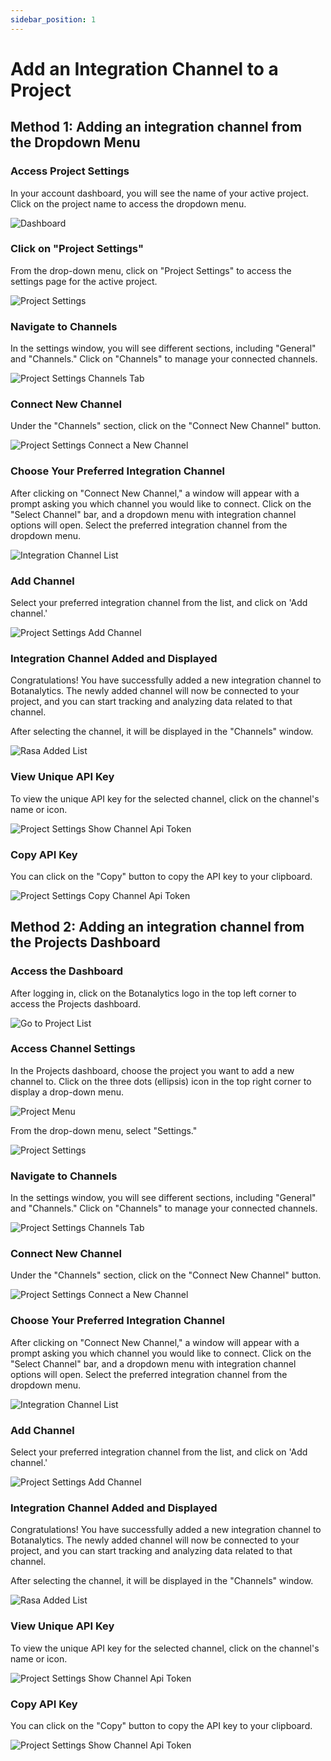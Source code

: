 ```yaml
---
sidebar_position: 1
---
```



# Add an Integration Channel to a Project 

## Method 1: Adding an integration channel from the Dropdown Menu

### Access Project Settings

In your account dashboard, you will see the name of your active project.
Click on the project name to access the dropdown menu.

<img src={Dashboard} alt="Dashboard" />

### Click on "Project Settings"

From the drop-down menu, click on "Project Settings" to access the settings page for the active project.

<img src={ProjectSettings} alt="Project Settings" />

### Navigate to Channels

 In the settings window, you will see different sections, including "General" and "Channels."
Click on "Channels" to manage your connected channels.

<img src={ProjectSettingsChannelsTab} alt="Project Settings Channels Tab" />

### Connect New Channel

Under the "Channels" section, click on the "Connect New Channel" button.

<img src={ProjectSettingsConnectANewChannel} alt="Project Settings Connect a New Channel" />

### Choose Your Preferred Integration Channel

After clicking on "Connect New  Channel," a window will appear with a prompt asking you which channel you would like to connect. Click on the "Select  Channel" bar, and a dropdown menu with integration channel options will open. Select the preferred integration channel from the dropdown menu.

<img src={IntegrationChannelList} alt="Integration Channel List" />

### Add Channel

 Select your preferred integration channel from the list, and click on 'Add channel.'

<img src={RasaChannel} alt="Project Settings Add Channel" />

### Integration Channel Added and Displayed

Congratulations! You have successfully added a new integration channel to Botanalytics. The newly added channel will now be connected to your project, and you can start tracking and analyzing data related to that channel.

After selecting the channel, it will be displayed in the "Channels" window.

<img src={RasaAddedList} alt="Rasa Added List" />

### View Unique API Key

 To view the unique API key for the selected channel, click on the channel's name or icon.
  
<img src={IntegrationChannelSelect} alt="Project Settings Show Channel Api Token" />

### Copy API Key

You can click on the "Copy" button to copy the API key to your clipboard. 

<img src={IntegrationChannelApiKey} alt="Project Settings Copy Channel Api Token" />

## Method 2: Adding an integration channel from the Projects Dashboard

### Access the Dashboard

After logging in, click on the Botanalytics logo in the top left corner to access the Projects dashboard.

<img src={GoToProjectList} alt="Go to Project List" />

### Access Channel Settings

In the Projects dashboard, choose the project you want to add a new channel to.
Click on the three dots (ellipsis) icon in the top right corner to display a drop-down menu.

<img src={ProjectMenuIcon} alt="Project Menu" />

From the drop-down menu, select "Settings."

<img src={SettingsSelect} alt="Project Settings" />

### Navigate to Channels

 In the settings window, you will see different sections, including "General" and "Channels."
Click on "Channels" to manage your connected channels.

<img src={ProjectSettingsChannelsTab} alt="Project Settings Channels Tab" />

### Connect New Channel

Under the "Channels" section, click on the "Connect New Channel" button.

<img src={ProjectSettingsConnectANewChannel} alt="Project Settings Connect a New Channel" />

### Choose Your Preferred Integration Channel

After clicking on "Connect New  Channel," a window will appear with a prompt asking you which channel you would like to connect. Click on the "Select  Channel" bar, and a dropdown menu with integration channel options will open. Select the preferred integration channel from the dropdown menu.

<img src={IntegrationChannelList} alt="Integration Channel List" />

### Add Channel

 Select your preferred integration channel from the list, and click on 'Add channel.'

<img src={RasaChannel} alt="Project Settings Add Channel" />


### Integration Channel Added and Displayed

Congratulations! You have successfully added a new integration channel to Botanalytics. The newly added channel will now be connected to your project, and you can start tracking and analyzing data related to that channel.

After selecting the channel, it will be displayed in the "Channels" window.

<img src={RasaAddedList} alt="Rasa Added List" />

### View Unique API Key

 To view the unique API key for the selected channel, click on the channel's name or icon.

<img src={IntegrationChannelSelect} alt="Project Settings Show Channel Api Token" />

### Copy API Key

You can click on the "Copy" button to copy the API key to your clipboard. 

<img src={IntegrationChannelApiKey} alt="Project Settings Show Channel Api Token" />






